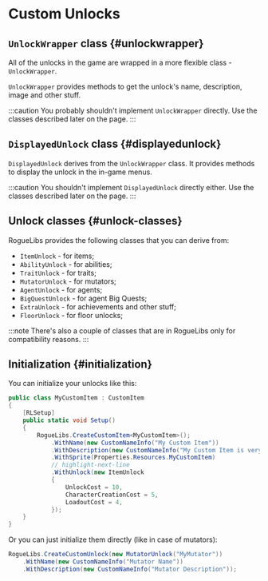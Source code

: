 # Custom Unlocks


## `UnlockWrapper` class {#unlockwrapper}

All of the unlocks in the game are wrapped in a more flexible class - `UnlockWrapper`.

`UnlockWrapper` provides methods to get the unlock's name, description, image and other stuff.

:::caution
You probably shouldn't implement `UnlockWrapper` directly. Use the classes described later on the page.
:::

## `DisplayedUnlock` class {#displayedunlock}

`DisplayedUnlock` derives from the `UnlockWrapper` class. It provides methods to display the unlock in the in-game menus.

:::caution
You shouldn't implement `DisplayedUnlock` directly either. Use the classes described later on the page.
:::

## Unlock classes {#unlock-classes}

RogueLibs provides the following classes that you can derive from:

- `ItemUnlock` - for items;
- `AbilityUnlock` - for abilities;
- `TraitUnlock` - for traits;
- `MutatorUnlock` - for mutators;
- `AgentUnlock` - for agents;
- `BigQuestUnlock` - for agent Big Quests;
- `ExtraUnlock` - for achievements and other stuff;
- `FloorUnlock` - for floor unlocks;

:::note
There's also a couple of classes that are in RogueLibs only for compatibility reasons.
:::

## Initialization {#initialization}

You can initialize your unlocks like this:

```csharp title="MyCustomItem.cs"
public class MyCustomItem : CustomItem
{
    [RLSetup]
    public static void Setup()
    {
        RogueLibs.CreateCustomItem<MyCustomItem>();
            .WithName(new CustomNameInfo("My Custom Item"))
            .WithDescription(new CustomNameInfo("My Custom Item is very cool and does a lot of great stuff"));
            .WithSprite(Properties.Resources.MyCustomItem)
            // highlight-next-line
            .WithUnlock(new ItemUnlock
            {
                UnlockCost = 10,
                CharacterCreationCost = 5,
                LoadoutCost = 4,
            });
    }
}
```

Or you can just initialize them directly (like in case of mutators):

```csharp
RogueLibs.CreateCustomUnlock(new MutatorUnlock("MyMutator"))
    .WithName(new CustomNameInfo("Mutator Name"))
    .WithDescription(new CustomNameInfo("Mutator Description"));
```